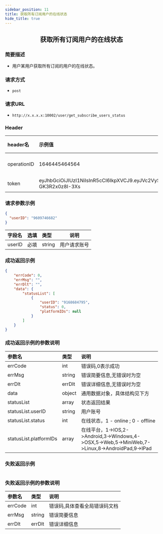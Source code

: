 ```yaml
---
sidebar_position: 11
title: 获取所有订阅用户的在线状态
hide_title: true
---
```


<center>

## 获取所有订阅用户的在线状态

</center>

### 简要描述
- 用户某用户获取所有订阅的用户的在线状态。
### 请求方式
- `post` 
### 请求URL
- `http://x.x.x.x:10002/user/get_subscribe_users_status` 


### Header
|header名|示例值|选填|类型|说明|
|:----    |:-------    |:--- |---|------      |
|operationID|1646445464564|必填|string|operationID用于全局链路追踪|
|token|eyJhbGciOiJIUzI1NiIsInR5cCI6IkpXVCJ9.eyJVc2VySUQiOiJvcGVuSU02NTQzMjEiLCJQbGF0Zm9ybUlEIjowLCJleHAiOjE2OTY0OTE4NTAsIm5iZiI6MTY4ODcxNTU1MCwiaWF0IjoxNjg4NzE1ODUwfQ.Mfhg3OiRtJY48rZbKWecNeydnHWW-GK3R2x0z8I-3Xs|必填|string|管理员token|


### 请求参数示例


```json
{
  "userID": "9609746682"
}
```
|字段名|选填|类型|说明|
|:----    |:-------    |:--- |---|
|userID|必填|string|用户请求账号|
### 成功返回示例


```json
{
    "errCode": 0,
    "errMsg": "",
    "errDlt": "",
    "data": {
        "statusList": [
            {
                "userID": "9168684795",
                "status": 0,
                "platformIDs": null
            }
        ]
    }
}
```
### 成功返回示例的参数说明


|参数名|类型|说明|
|:----    |:-------    |:--- |
|errCode|int|错误码,0表示成功|
|errMsg|string|错误简要信息,无错误时为空|
|errDlt|errDlt|错误详细信息,无错误时为空|
|data|object|通用数据对象，具体结构见下方|
|statusList|array|状态返回结果|
|statusList.userID|string|用户账号|
|statusList.status|int|在线状态，1 - online ; 0 - offline|
|statusList.platformIDs|array|在线平台，1-&gt;IOS,2-&gt;Android,3-&gt;Windows,4-&gt;OSX,5-&gt;Web,5-&gt;MiniWeb,7-&gt;Linux,8-&gt;AndroidPad,9-&gt;IPad|
### 失败返回示例


```json

```
### 失败返回示例的参数说明


|参数名|类型|说明|
|:----    |:-------    |:--- |
|errCode|int|错误码,具体查看全局错误码文档|
|errMsg|string|错误简要信息|
|errDlt|errDlt|错误详细信息|
